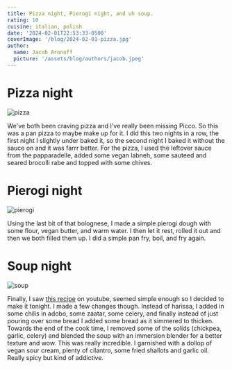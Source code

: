 ```yaml
---
title: Pizza night, Pierogi night, and uh soup.
rating: 10
cuisine: italian, polish
date: '2024-02-01T22:53:33-0500'
coverImage: '/blog/2024-02-01-pizza.jpg'
author:
  name: Jacob Aronoff
  picture: '/assets/blog/authors/jacob.jpeg'
---
```


# Pizza night

![pizza](/blog/2024-02-01-pizza.jpg)

We've both been craving pizza and I've really been missing Picco. So this was a pan pizza to maybe make up for it. I did this two nights in a row, the first night I slightly under baked it, so the second night I baked it without the sauce on and it was farrr better. For the pizza, I used the leftover sauce from the papparadelle, added some vegan labneh, some sauteed and seared brocolli rabe and topped with some chives.

# Pierogi night

![pierogi](/blog/2024-02-01-pierogi.jpg)

Using the last bit of that bolognese, I made a simple pierogi dough with some flour, vegan butter, and warm water. I then let it rest, rolled it out and then we both filled them up. I did a simple pan fry, boil, and fry again.

# Soup night

![soup](/blog/2024-02-01-soup.jpg)

Finally, I saw [this recipe](https://ottolenghi.co.uk/recipes/tunisian-spiced-chickpea-and-bread-soup-lablabi) on youtube, seemed simple enough so I decided to make it tonight. I made a few changes though. Instead of harissa, I added in some chilis in adobo, some zaatar, some celery, and finally instead of just pouring over some bread I added some bread as it simmered to thicken. Towards the end of the cook time, I removed some of the solids (chickpea, garlic, celery) and blended the soup with an immersion blender for a better texture and wow. This was really incredible. I garnished with a dollop of vegan sour cream, plenty of cilantro, some fried shallots and garlic oil. Really spicy but kind of addictive.
